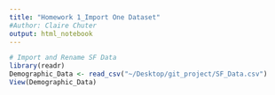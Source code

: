 ```yaml
---
title: "Homework 1_Import One Dataset"
#Author: Claire Chuter
output: html_notebook
---
```


```r
# Import and Rename SF Data
library(readr)
Demographic_Data <- read_csv("~/Desktop/git_project/SF_Data.csv")
View(Demographic_Data)
```

